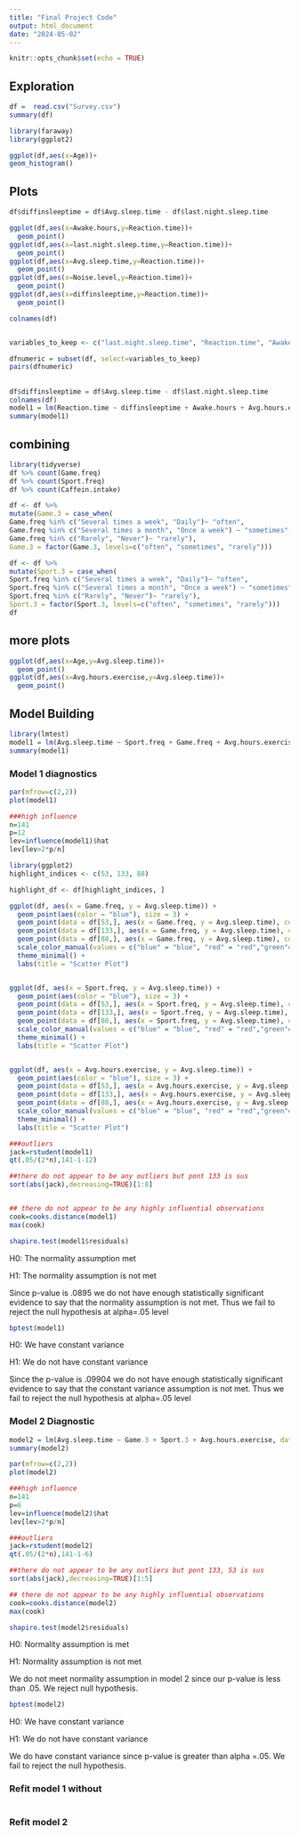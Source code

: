 ```yaml
---
title: "Final Project Code"
output: html_document
date: "2024-05-02"
---
```


```r
knitr::opts_chunk$set(echo = TRUE)
```

## Exploration

```r

df =  read.csv("Survey.csv")
summary(df)

```
  

```r
library(faraway) 
library(ggplot2) 

ggplot(df,aes(x=Age))+
geom_histogram()
```

## Plots


```r
df$diffinsleeptime = df$Avg.sleep.time - df$last.night.sleep.time

ggplot(df,aes(x=Awake.hours,y=Reaction.time))+
  geom_point()
ggplot(df,aes(x=last.night.sleep.time,y=Reaction.time))+
  geom_point()
ggplot(df,aes(x=Avg.sleep.time,y=Reaction.time))+
  geom_point()
ggplot(df,aes(x=Noise.level,y=Reaction.time))+
  geom_point()
ggplot(df,aes(x=diffinsleeptime,y=Reaction.time))+
  geom_point()

```


```r

colnames(df)


variables_to_keep <- c("last.night.sleep.time", "Reaction.time", "Awake.hours", "Noise.level", "Avg.hours.exercise")

dfnumeric = subset(df, select=variables_to_keep)
pairs(dfnumeric)

```
## 
```r
df$diffinsleeptime = df$Avg.sleep.time - df$last.night.sleep.time
colnames(df)
model1 = lm(Reaction.time ~ diffinsleeptime + Awake.hours + Avg.hours.exercise + Noise.level + Fatigue.level, data=df)
summary(model1)
```

## combining
```r
library(tidyverse)
df %>% count(Game.freq)
df %>% count(Sport.freq)
df %>% count(Caffein.intake)

df <- df %>%
mutate(Game.3 = case_when(
Game.freq %in% c("Several times a week", "Daily")~ "often",
Game.freq %in% c("Several times a month", "Once a week") ~ "sometimes",
Game.freq %in% c("Rarely", "Never")~ "rarely"),
Game.3 = factor(Game.3, levels=c("often", "sometimes", "rarely")))

df <- df %>%
mutate(Sport.3 = case_when(
Sport.freq %in% c("Several times a week", "Daily")~ "often",
Sport.freq %in% c("Several times a month", "Once a week") ~ "sometimes",
Sport.freq %in% c("Rarely", "Never")~ "rarely"),
Sport.3 = factor(Sport.3, levels=c("often", "sometimes", "rarely")))
df

```

## more plots
```r
ggplot(df,aes(x=Age,y=Avg.sleep.time))+
  geom_point()
ggplot(df,aes(x=Avg.hours.exercise,y=Avg.sleep.time))+
  geom_point()

```
## Model Building
```r
library(lmtest)
model1 = lm(Avg.sleep.time ~ Sport.freq + Game.freq + Avg.hours.exercise, data = df)
summary(model1)

```
### Model 1 diagnostics
```r
par(mfrow=c(2,2))
plot(model1)
```
```r
###high influence
n=141
p=12
lev=influence(model1)$hat
lev[lev>2*p/n]
```

```r
library(ggplot2)
highlight_indices <- c(53, 133, 88)

highlight_df <- df[highlight_indices, ]

ggplot(df, aes(x = Game.freq, y = Avg.sleep.time)) +
  geom_point(aes(color = "blue"), size = 3) +
  geom_point(data = df[53,], aes(x = Game.freq, y = Avg.sleep.time), color = "red", size = 3) +
  geom_point(data = df[133,], aes(x = Game.freq, y = Avg.sleep.time), color = "green", size = 3) +
  geom_point(data = df[88,], aes(x = Game.freq, y = Avg.sleep.time), color = "black", size = 3)+
  scale_color_manual(values = c("blue" = "blue", "red" = "red","green"="green", "black" = "black")) +
  theme_minimal() +
  labs(title = "Scatter Plot")


ggplot(df, aes(x = Sport.freq, y = Avg.sleep.time)) +
  geom_point(aes(color = "blue"), size = 3) +
  geom_point(data = df[53,], aes(x = Sport.freq, y = Avg.sleep.time), color = "red", size = 3) +
  geom_point(data = df[133,], aes(x = Sport.freq, y = Avg.sleep.time), color = "green", size = 3) +
  geom_point(data = df[88,], aes(x = Sport.freq, y = Avg.sleep.time), color = "black", size = 3) +
  scale_color_manual(values = c("blue" = "blue", "red" = "red","green"="green", "black" = "black")) +
  theme_minimal() +
  labs(title = "Scatter Plot")


ggplot(df, aes(x = Avg.hours.exercise, y = Avg.sleep.time)) +
  geom_point(aes(color = "blue"), size = 3) +
  geom_point(data = df[53,], aes(x = Avg.hours.exercise, y = Avg.sleep.time), color = "red", size = 3) +
  geom_point(data = df[133,], aes(x = Avg.hours.exercise, y = Avg.sleep.time), color = "green", size = 3) +
  geom_point(data = df[88,], aes(x = Avg.hours.exercise, y = Avg.sleep.time), color = "black", size = 3)+
  scale_color_manual(values = c("blue" = "blue", "red" = "red","green"="green", "black" = "black")) +
  theme_minimal() +
  labs(title = "Scatter Plot")
```

```r
###outliers
jack=rstudent(model1)
qt(.05/(2*n),141-1-12)
```
```r
##there do not appear to be any outliers but pont 133 is sus
sort(abs(jack),decreasing=TRUE)[1:8]
```
```r

```

```r
## there do not appear to be any highly influential observations
cook=cooks.distance(model1)
max(cook)
```

```r
shapiro.test(model1$residuals)
```
H0: The normality assumption met

H1: The normality assumption is not met


Since p-value is .0895 we do not have enough statistically significant evidence to say that the normality assumption is not met. Thus we fail to reject the null hypothesis at alpha=.05 level

```r
bptest(model1)
```
H0: We have constant variance

H1: We do not have constant variance

Since the p-value is .09904 we do not have enough statistically significant evidence to say that the constant variance assumption is not met. Thus we fail to reject the null hypothesis at alpha=.05 level

### Model 2 Diagnostic
```r
model2 = lm(Avg.sleep.time ~ Game.3 + Sport.3 + Avg.hours.exercise, data = df)
summary(model2)
```
```r
par(mfrow=c(2,2))
plot(model2)
```
```r
###high influence
n=141
p=6
lev=influence(model2)$hat
lev[lev>2*p/n]
```

```r
###outliers
jack=rstudent(model2)
qt(.05/(2*n),141-1-6)
```
```r
##there do not appear to be any outliers but pont 133, 53 is sus
sort(abs(jack),decreasing=TRUE)[1:5]
```
```r
## there do not appear to be any highly influential observations
cook=cooks.distance(model2)
max(cook)
```

```r
shapiro.test(model2$residuals)
```
H0: Normality assumption is met

H1: Normality assumption is not met

We do not meet normality assumption in model 2 since our p-value is less than .05. We reject null hypothesis.

```r
bptest(model2)
```
H0: We have constant variance

H1: We do not have constant variance

We do have constant variance since p-value is greater than alpha =.05. We fail to reject the null hypothesis.

### Refit model 1 without 

```r
```

### Refit model 2
```r
```